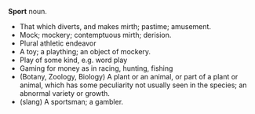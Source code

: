 '''Sport''' noun.
* That which diverts, and makes mirth; pastime; amusement.
* Mock; mockery; contemptuous mirth; derision.
* Plural athletic endeavor
* A toy; a plaything; an object of mockery.
* Play of some kind, e.g. word play
* Gaming for money as in racing, hunting, fishing
* (Botany, Zoology, Biology) A plant or an animal, or part of a plant or animal, which has some peculiarity not usually seen in the species; an abnormal variety or growth. 
* (slang) A sportsman; a gambler.